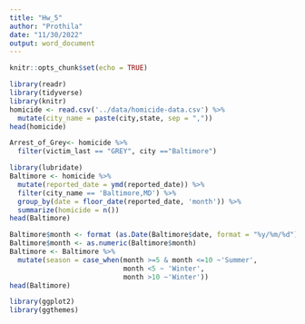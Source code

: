 ```yaml
---
title: "Hw_5"
author: "Prothila"
date: "11/30/2022"
output: word_document
---
```


```r
knitr::opts_chunk$set(echo = TRUE)
```
```r
library(readr)
library(tidyverse)
library(knitr)
homicide <- read.csv('../data/homicide-data.csv') %>% 
  mutate(city_name = paste(city,state, sep = ",")) 
head(homicide)
```

```r
Arrest_of_Grey<- homicide %>% 
  filter(victim_last == "GREY", city =="Baltimore")

```

```r
library(lubridate)
Baltimore <- homicide %>% 
  mutate(reported_date = ymd(reported_date)) %>% 
  filter(city_name == 'Baltimore,MD') %>% 
  group_by(date = floor_date(reported_date, 'month')) %>% 
  summarize(homicide = n())
head(Baltimore)
```
```r
Baltimore$month <- format (as.Date(Baltimore$date, format = "%y/%m/%d"), "%m")
Baltimore$month <- as.numeric(Baltimore$month)
Baltimore <- Baltimore %>% 
  mutate(season = case_when(month >=5 & month <=10 ~'Summer',
                            month <5 ~ 'Winter',
                            month >10 ~'Winter'))
head(Baltimore)
```

```r
library(ggplot2)
library(ggthemes)
```


